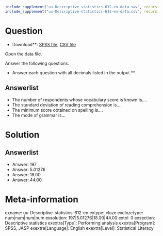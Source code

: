 ```r
include_supplement("uu-Descriptive-statistics-612-en-data.sav", recursive = TRUE)
include_supplement("uu-Descriptive-statistics-612-en-data.csv", recursive = TRUE)
```

Question
========

* Download**: [SPSS file](uu-Descriptive-statistics-612-en-data.sav), [CSV file](uu-Descriptive-statistics-612-en-data.csv)

Open the data file.

Answer the following questions.

* Answer each question with all decimals listed in the output.**

Answerlist
----------
* The number of respondents whose vocabulary score is known is....
* The standard deviation of reading comprehension is....
* The minimum score obtained on spelling is....
* The mode of grammar is...

Solution
========

Answerlist
----------
* Answer: 197
* Answer: 5.01276
* Answer: 18.00
* Answer: 44.00

Meta-information
================
exname: uu-Descriptive-statistics-612-en
extype: cloze
exclozetype: num|num|num|num
exsolution: 197|5.01276|18.00|44.00
extol: 0
exsection: Descriptive statistics
exextra[Type]: Performing analysis
exextra[Program]: SPSS, JASP
exextra[Language]: English
exextra[Level]: Statistical Literacy
